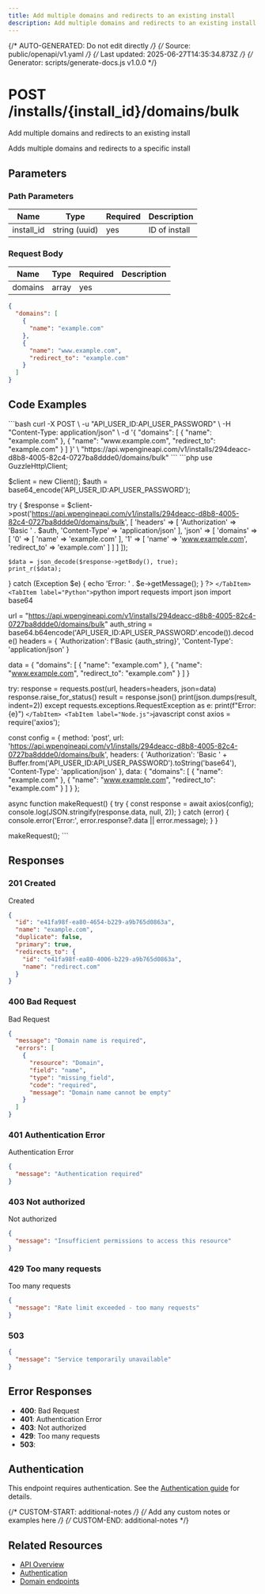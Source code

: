```yaml
---
title: Add multiple domains and redirects to an existing install
description: Add multiple domains and redirects to an existing install
---
```


{/* AUTO-GENERATED: Do not edit directly */}
{/* Source: public/openapi/v1.yaml */}
{/* Last updated: 2025-06-27T14:35:34.873Z */}
{/* Generator: scripts/generate-docs.js v1.0.0 */}


# POST /installs/\{install_id\}/domains/bulk

Add multiple domains and redirects to an existing install

Adds multiple domains and redirects to a specific install


## Parameters

### Path Parameters

| Name | Type | Required | Description |
|------|------|----------|-------------|
| install_id | string (uuid) | yes | ID of install |



### Request Body

| Name | Type | Required | Description |
|------|------|----------|-------------|
| domains | array | yes |  |

```json
{
  "domains": [
    {
      "name": "example.com"
    },
    {
      "name": "www.example.com",
      "redirect_to": "example.com"
    }
  ]
}
```

## Code Examples

<Tabs>
  <TabItem label="cURL">
    ```bash
    curl -X POST \
  -u "API_USER_ID:API_USER_PASSWORD" \
  -H "Content-Type: application/json" \
  -d '{
  "domains": [
    {
      "name": "example.com"
    },
    {
      "name": "www.example.com",
      "redirect_to": "example.com"
    }
  ]
}' \
  "https://api.wpengineapi.com/v1/installs/294deacc-d8b8-4005-82c4-0727ba8ddde0/domains/bulk"
    ```
  </TabItem>
  <TabItem label="PHP">
    ```php
    <?php
require_once 'vendor/autoload.php';

use GuzzleHttp\Client;

$client = new Client();
$auth = base64_encode('API_USER_ID:API_USER_PASSWORD');

try {
    $response = $client->post('https://api.wpengineapi.com/v1/installs/294deacc-d8b8-4005-82c4-0727ba8ddde0/domains/bulk', [
        'headers' => [
            'Authorization' => 'Basic ' . $auth,
            'Content-Type' => 'application/json'
        ],
        'json' => [
    'domains' => [
    '0' => [
    'name' => 'example.com'
],
    '1' => [
    'name' => 'www.example.com',
    'redirect_to' => 'example.com'
]
]
]
    ]);

    $data = json_decode($response->getBody(), true);
    print_r($data);
} catch (Exception $e) {
    echo 'Error: ' . $e->getMessage();
}
?>
    ```
  </TabItem>
  <TabItem label="Python">
    ```python
    import requests
import json
import base64

url = "https://api.wpengineapi.com/v1/installs/294deacc-d8b8-4005-82c4-0727ba8ddde0/domains/bulk"
auth_string = base64.b64encode('API_USER_ID:API_USER_PASSWORD'.encode()).decode()
headers = {
    'Authorization': f'Basic {auth_string}',
    'Content-Type': 'application/json'
}

data = {
    "domains": [
        {
            "name": "example.com"
        },
        {
            "name": "www.example.com",
            "redirect_to": "example.com"
        }
    ]
}

try:
    response = requests.post(url, headers=headers, json=data)
    response.raise_for_status()
    result = response.json()
    print(json.dumps(result, indent=2))
except requests.exceptions.RequestException as e:
    print(f"Error: {e}")
    ```
  </TabItem>
  <TabItem label="Node.js">
    ```javascript
    const axios = require('axios');

const config = {
  method: 'post',
  url: 'https://api.wpengineapi.com/v1/installs/294deacc-d8b8-4005-82c4-0727ba8ddde0/domains/bulk',
  headers: {
    'Authorization': 'Basic ' + Buffer.from('API_USER_ID:API_USER_PASSWORD').toString('base64'),
    'Content-Type': 'application/json'
  },
  data: {
  "domains": [
    {
      "name": "example.com"
    },
    {
      "name": "www.example.com",
      "redirect_to": "example.com"
    }
  ]
}
};

async function makeRequest() {
  try {
    const response = await axios(config);
    console.log(JSON.stringify(response.data, null, 2));
  } catch (error) {
    console.error('Error:', error.response?.data || error.message);
  }
}

makeRequest();
    ```
  </TabItem>
</Tabs>

## Responses

### 201 Created

Created

```json
{
  "id": "e41fa98f-ea80-4654-b229-a9b765d0863a",
  "name": "example.com",
  "duplicate": false,
  "primary": true,
  "redirects_to": {
    "id": "e41fa98f-ea80-4006-b229-a9b765d0863a",
    "name": "redirect.com"
  }
}
```

### 400 Bad Request

Bad Request

```json
{
  "message": "Domain name is required",
  "errors": [
    {
      "resource": "Domain",
      "field": "name",
      "type": "missing_field",
      "code": "required",
      "message": "Domain name cannot be empty"
    }
  ]
}
```

### 401 Authentication Error

Authentication Error

```json
{
  "message": "Authentication required"
}
```

### 403 Not authorized

Not authorized

```json
{
  "message": "Insufficient permissions to access this resource"
}
```

### 429 Too many requests

Too many requests

```json
{
  "message": "Rate limit exceeded - too many requests"
}
```

### 503 


```json
{
  "message": "Service temporarily unavailable"
}
```


## Error Responses

- **400**: Bad Request
- **401**: Authentication Error
- **403**: Not authorized
- **429**: Too many requests
- **503**: 

## Authentication

This endpoint requires authentication. See the [Authentication guide](/api-reference/authentication/) for details.

{/* CUSTOM-START: additional-notes */}
{/* Add any custom notes or examples here */}
{/* CUSTOM-END: additional-notes */}

## Related Resources

- [API Overview](/api-reference/overview/)
- [Authentication](/api-reference/authentication/)
- [Domain endpoints](/api-reference/endpoints/domain/)
